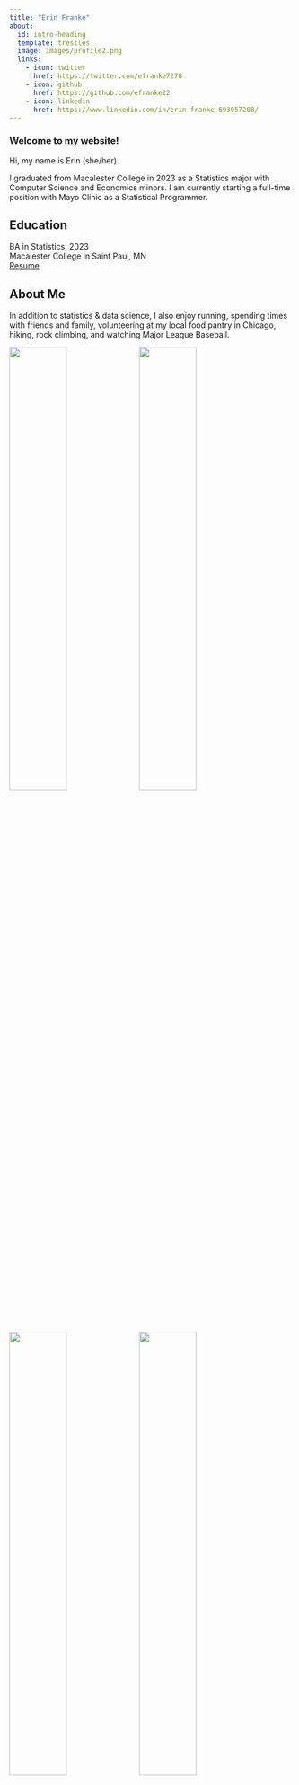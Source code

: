 ```yaml
---
title: "Erin Franke"
about:
  id: intro-heading
  template: trestles
  image: images/profile2.png
  links:
    - icon: twitter
      href: https://twitter.com/efranke7278
    - icon: github
      href: https://github.com/efranke22
    - icon: linkedin
      href: https://www.linkedin.com/in/erin-franke-693057200/
---
```


### Welcome to my website!

::: {#intro-heading}
Hi, my name is Erin (she/her). <br>

I graduated from Macalester College in 2023 as a Statistics major with Computer Science and Economics minors. I am currently starting a full-time position with Mayo Clinic as a Statistical Programmer. <br>

## Education

BA in Statistics, 2023\
Macalester College in Saint Paul, MN\
[Resume](Erin%20Franke%20Resume%202023.pdf)\
:::

## About Me

In addition to statistics & data science, I also enjoy running, spending times with friends and family, volunteering at my local food pantry in Chicago, hiking, rock climbing, and watching Major League Baseball.

![](images/hike.png){width='45%'} ![](images/running.png){width='45%'}
![](images/grad.png){width='45%'} ![](images/bball.png){width='45%'}
